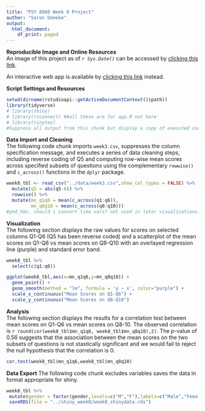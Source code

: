 ```yaml
---
title: "PSY 8960 Week 8 Project"
author: "Saron Demeke"
output: 
  html_document:
    df_print: paged
---
```


__Reproducible Image and Online Resources__\
An image of this project as of *`r Sys.Date()`* can be accessed by [clicking this link]("https://mybinder.org/v2/gh/sdemeke/psy8960-week8.git/HEAD?urlpath=rstudio").\

An interactive web app is available by [clicking this link]() instead.

__Script Settings and Resources__
```r
setwd(dirname(rstudioapi::getActiveDocumentContext()$path))
library(tidyverse)
# library(shiny)
# library(rsconnect) ##all these are for app.R not here
# library(tinytex)
#Suppress all output from this chunk but display a copy of executed code.???

```

__Data Import and Cleaning__\
The following code chunk imports `week3.csv`, suppresses the column specification message, and executes\ a series of data cleaning steps, including reverse coding of Q5 and computing row-wise mean scores across specified subsets\ of questions using the complementary `rowwise()` and `c_across()` functions in the `dplyr` package.
```r
week8_tbl <- read_csv("../data/week3.csv",show_col_types = FALSE) %>% 
  mutate(q5 = abs(q5-6)) %>% 
  rowwise() %>% 
  mutate(mn_q1q6 = mean(c_across(q1:q6)),
         mn_q8q10 = mean(c_across(q8:q10)))
#ymd_hms. should i convert time vars? not used in later visualizations..
```

__Visualization__\
The following section displays the raw values for scores on selected columns Q1-Q6 (Q5 has been reverse coded)\ and a scatterplot of the mean scores on Q1-Q6 vs mean scores on Q8-Q10 with an overlayed\ regression line (purple) and standard error band. 
```r
week8_tbl %>% 
  select(c(q1:q6))

ggplot(week8_tbl,aes(x=mn_q1q6,y=mn_q8q10)) +
  geom_point() +
  geom_smooth(method = "lm", formula = 'y ~ x', color="purple") +
  scale_x_continuous("Mean Scores on Q1-Q6") +
  scale_y_continuous("Mean Scores on Q8-Q10")
```

__Analysis__\
The following section displays the results for a correlation test between mean scores on Q1-Q6 vs mean scores on Q8-10.\ The observed correlation is `r round(cor(week8_tbl$mn_q1q6, week8_tbl$mn_q8q10),2)`.\ The p-value of 0.56 suggests that the association between the mean scores on the two subsets of questions is not stastically significant and\ we would fail to reject the null hypothesis that the correlation is 0.
```r
cor.test(week8_tbl$mn_q1q6,week8_tbl$mn_q8q10) 
```

__Data Export__
The following code chunk excludes variables saves the data in format appropriate for shiny. 
```r
week8_tbl %>% 
 mutate(gender = factor(gender,levels=c("M","F"),labels=c("Male","Female"))) %>%  mutate(across(timeStart:timeEnd, \(x) ymd_hms(x,truncated = 3))) %>% 
 saveRDS(file = "../shiny_week8/week8_shinydata.rds")
```






